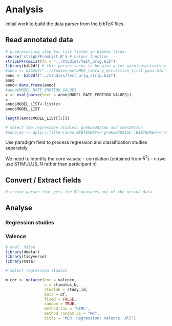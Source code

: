 # Analysis

Initial work to build the data parser from the bibTeX files.

## Read annotated data

```r
# preprocessing step for list fields in bibtex files:
source('stripLFFromList.R') # helper function
stripLFFromList(fn = "../studies/test_orig.bib")
library(bib2df) # this parser seems to be give a lot warnings/errors with this data
#anno <- bib2df("../studies/metaMER_library_extraction_first_pass.bib")
anno <- bib2df("../studies/test_orig_strip.bib")
anno
anno<-data.frame(anno)
#anno$MODEL_RATE_EMOTION_VALUES
x <- eval(parse(text = anno$MODEL_RATE_EMOTION_VALUES))
x
anno$MODEL_LIST<-list(x)
anno$MODEL_LIST

length(anno$MODEL_LIST[[1]])

# select two regression studies: grekow2021mu and chen2017co
#anno_ex <- dplyr::filter(anno,BIBTEXKEY=='grekow2021mu'|BIBTEXKEY=='chen2017co')
```

Use paradigm field to process regression and classification studies separately.

We need to identify the core values:
- correlation (obtained from $R^2$)
- n (we use STIMULUS_N rather than participant n)

## Convert / Extract fields

```r
# create parser that gets the R2 measures out of the nested data

```


## Analyse

### Regression studies

### Valence

```r
# eval: false
library(dmetar)
library(tidyverse)
library(meta)

# select regression studies

m.cor <- metacor(cor = valence, 
                 n = stimulus_N,
                 studlab = study_id,
                 data = df,
                 fixed = FALSE,
                 random = TRUE,
                 method.tau = "REML",
                 method.random.ci = "HK",
                 title = "MER: Regression: Valence: All")

```

